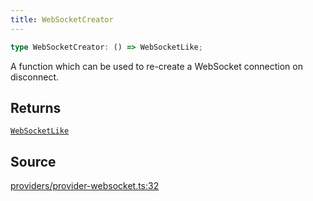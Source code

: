 ```yaml
---
title: WebSocketCreator
---
```


```ts
type WebSocketCreator: () => WebSocketLike;
```

A function which can be used to re-create a WebSocket connection on disconnect.

## Returns

[`WebSocketLike`](/content/interfaces/WebSocketLike)

## Source

[providers/provider-websocket.ts:32](https://github.com/dominant-strategies/quais.js/blob/751386e3ad6372322a3c76548f56b903bfed1896/src/providers/provider-websocket.ts#L32)
